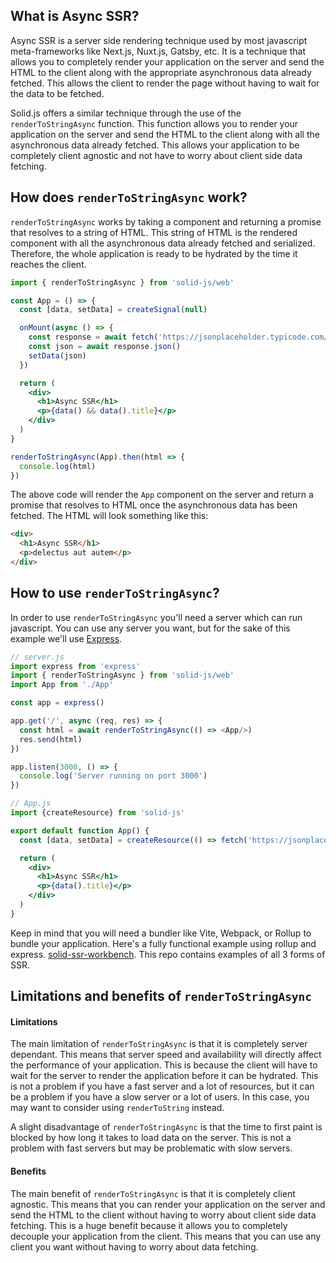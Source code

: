 
<Title>Async SSR</Title>

## What is Async SSR?

Async SSR is a server side rendering technique used by most javascript meta-frameworks like Next.js, Nuxt.js, Gatsby, etc. It is a technique that allows you to completely render your application on the server and send the HTML to the client along with the appropriate asynchronous data already fetched. This allows the client to render the page without having to wait for the data to be fetched.

Solid.js offers a similar technique through the use of the `renderToStringAsync` function. This function allows you to render your application on the server and send the HTML to the client along with all the asynchronous data already fetched. This allows your application to be completely client agnostic and not have to worry about client side data fetching.

## How does `renderToStringAsync` work?

`renderToStringAsync` works by taking a component and returning a promise that resolves to a string of HTML. This string of HTML is the rendered component with all the asynchronous data already fetched and serialized. Therefore, the whole application is ready to be hydrated by the time it reaches the client.

```jsx
import { renderToStringAsync } from 'solid-js/web'

const App = () => {
  const [data, setData] = createSignal(null)

  onMount(async () => {
    const response = await fetch('https://jsonplaceholder.typicode.com/todos/1')
    const json = await response.json()
    setData(json)
  })

  return (
    <div>
      <h1>Async SSR</h1>
      <p>{data() && data().title}</p>
    </div>
  )
}

renderToStringAsync(App).then(html => {
  console.log(html)
})
```

The above code will render the `App` component on the server and return a promise that resolves to HTML once the asynchronous data has been fetched. The HTML will look something like this:

```html
<div>
  <h1>Async SSR</h1>
  <p>delectus aut autem</p>
</div>
```

## How to use `renderToStringAsync`?

In order to use `renderToStringAsync` you'll need a server which can run javascript. You can use any server you want, but for the sake of this example we'll use [Express](https://expressjs.com/).

```js
// server.js
import express from 'express'
import { renderToStringAsync } from 'solid-js/web'
import App from './App'

const app = express()

app.get('/', async (req, res) => {
  const html = await renderToStringAsync(() => <App/>)
  res.send(html)
})

app.listen(3000, () => {
  console.log('Server running on port 3000')
})
```

```jsx
// App.js
import {createResource} from 'solid-js'

export default function App() {
  const [data, setData] = createResource(() => fetch('https://jsonplaceholder.typicode.com/todos/1').then(res => res.json()))

  return (
    <div>
      <h1>Async SSR</h1>
      <p>{data().title}</p>
    </div>
  )
}
```

<Aside type="general">
  Keep in mind that you will need a bundler like Vite, Webpack, or Rollup to bundle your application. Here's a fully functional example using rollup and express. <a href="https://github.com/ryansolid/solid-ssr-workbench">solid-ssr-workbench</a>. This repo contains examples of all 3 forms of SSR.
</Aside>

## Limitations and benefits of `renderToStringAsync`

#### Limitations 

The main limitation of `renderToStringAsync` is that it is completely server dependant. This means that server speed and availability will directly affect the performance of your application. This is because the client will have to wait for the server to render the application before it can be hydrated. This is not a problem if you have a fast server and a lot of resources, but it can be a problem if you have a slow server or a lot of users. In this case, you may want to consider using `renderToString` instead.

A slight disadvantage of `renderToStringAsync` is that the time to first paint is blocked by how long it takes to load data on the server. This is not a problem with fast servers but may be problematic with slow servers.

#### Benefits

The main benefit of `renderToStringAsync` is that it is completely client agnostic. This means that you can render your application on the server and send the HTML to the client without having to worry about client side data fetching. This is a huge benefit because it allows you to completely decouple your application from the client. This means that you can use any client you want without having to worry about data fetching.